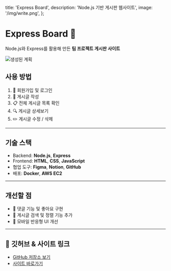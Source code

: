   title: 'Express Board',
  description: 'Node.js 기반 게시판 웹사이트',
  image: '/img/write.png',
};

# Express Board 📝

Node.js와 Express를 활용해 만든 **팀 프로젝트 게시판 사이트**

![생성된 계획](/img/BSC.png)

## 사용 방법

1. 🔐 회원가입 및 로그인
2. 📝 게시글 작성
3. 📋 전체 게시글 목록 확인
4. 🔍 게시글 상세보기
5. ✏️ 게시글 수정 / 삭제

---

## 기술 스택

- Backend: **Node.js**, **Express**
- Frontend: **HTML**, **CSS**, **JavaScript**
- 협업 도구: **Figma**, **Notion**, **GitHub**
- 배포: **Docker**, **AWS EC2**

---

## 개선할 점

- 🔄 댓글 기능 및 좋아요 구현
- 🧩 게시글 검색 및 정렬 기능 추가
- 📱 모바일 반응형 UI 개선

---

## 🔗 깃허브 & 사이트 링크

- [GitHub 저장소 보기](https://github.com/deadrabbit07/Board)
- [사이트 바로가기](http://3.91.222.159:3000/board.html)
